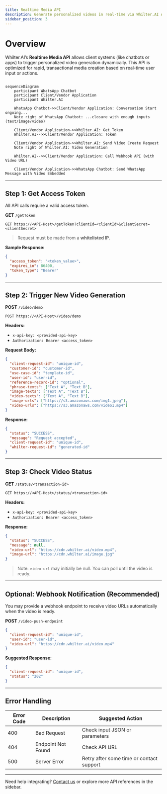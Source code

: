 ```yaml
---
title: Realtime Media API
description: Generate personalized videos in real-time via Whilter.AI API
sidebar_position: 3
---
```



# Overview

Whilter.AI’s **Realtime Media API** allows client systems (like chatbots or apps) to trigger personalized video generation dynamically. This API is optimized for rapid, transactional media creation based on real-time user input or actions.

```mermaid

sequenceDiagram
    participant WhatsApp Chatbot
    participant Client/Vendor Application
    participant Whilter.AI
 
    WhatsApp Chatbot->>Client/Vendor Application: Conversation Start ongoing...
    Note right of WhatsApp Chatbot: ...closure with enough inputs (text/image/video)
 
    Client/Vendor Application->>Whilter.AI: Get Token
    Whilter.AI-->>Client/Vendor Application: Token
 
    Client/Vendor Application->>Whilter.AI: Send Video Create Request
    Note right of Whilter.AI: Video Generation
 
    Whilter.AI-->>Client/Vendor Application: Call Webhook API (with Video URL)
 
    Client/Vendor Application->>WhatsApp Chatbot: Send WhatsApp Message with Video Embedded
```

---

## Step 1: Get Access Token

All API calls require a valid access token.

**GET** `/getToken`

```http
GET https://<API-Host>/getToken?clientId=<clientId>&clientSecret=<clientSecret>
```

> Request must be made from a **whitelisted IP**.

**Sample Response:**
```json
{
  "access_token": "<token_value>",
  "expires_in": 86400,
  "token_type": "Bearer"
}
```

---

## Step 2: Trigger New Video Generation

**POST** `/video/demo`

```http
POST https://<API-Host>/video/demo
```

**Headers:**
- `x-api-key: <provided-api-key>`
- `Authorization: Bearer <access_token>`

**Request Body:**
```json
{
  "client-request-id": "unique-id",
  "customer-id": "customer-id",
  "use-case-id": "template-id",
  "user-id": "user-id",
  "reference-record-id": "optional",
  "phrase-texts": ["Text A", "Text B"],
  "image-texts": ["Text A", "Text B"],
  "video-texts": ["Text A", "Text B"],
  "image-urls": ["https://s3.amazonaws.com/img1.jpeg"],
  "video-urls": ["https://s3.amazonaws.com/video1.mp4"]
}
```

**Response:**
```json
{
  "status": "SUCCESS",
  "message": "Request accepted",
  "client-request-id": "unique-id",
  "whilter-request-id": "generated-id"
}
```

---

## Step 3: Check Video Status

**GET** `/status/<transaction-id>`

```http
GET https://<API-Host>/status/<transaction-id>
```

**Headers:**
- `x-api-key: <provided-api-key>`
- `Authorization: Bearer <access_token>`

**Response:**
```json
{
  "status": "SUCCESS",
  "message": null,
  "video-url": "https://cdn.whilter.ai/video.mp4",
  "image-url": "https://cdn.whilter.ai/image.jpg"
}
```

> Note: `video-url` may initially be null. You can poll until the video is ready.

---

## Optional: Webhook Notification (Recommended)

You may provide a webhook endpoint to receive video URLs automatically when the video is ready.

**POST** `/video-push-endpoint`

```json
{
  "client-request-id": "unique-id",
  "user-id": "user-id",
  "video-url": "https://cdn.whilter.ai/video.mp4"
}
```

**Suggested Response:**
```json
{
  "client-request-id": "unique-id",
  "status": "202"
}
```

---

## Error Handling

| Error Code | Description                    | Suggested Action                       |
|------------|--------------------------------|----------------------------------------|
| 400        | Bad Request                    | Check input JSON or parameters         |
| 404        | Endpoint Not Found             | Check API URL                          |
| 500        | Server Error                   | Retry after some time or contact support |

---

Need help integrating? [Contact us](mailto:support@whilter.ai) or explore more API references in the sidebar.
